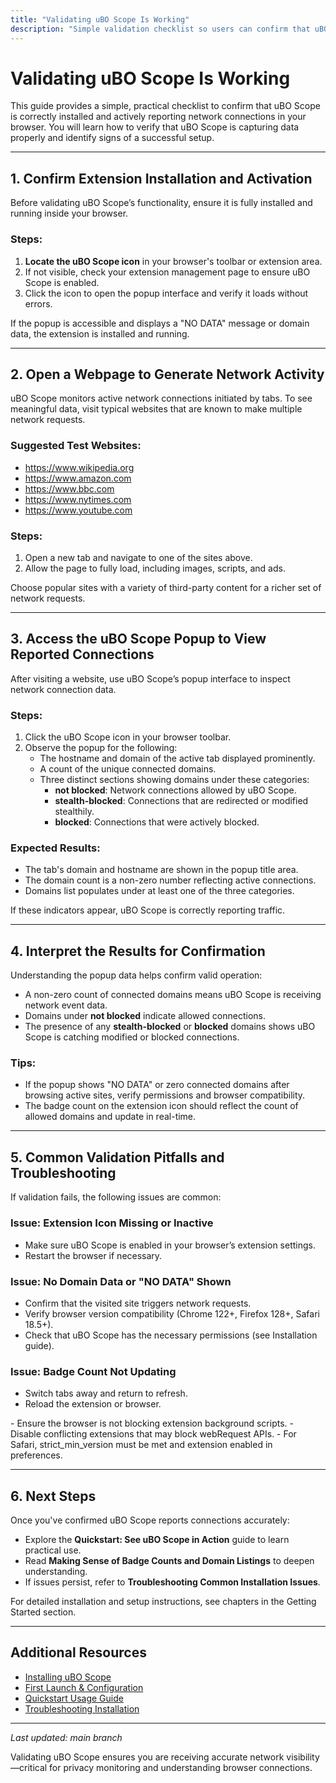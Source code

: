 ```yaml
---
title: "Validating uBO Scope Is Working"
description: "Simple validation checklist so users can confirm that uBO Scope is installed and reporting network connections properly. Includes suggestions for typical websites to test and cues that indicate a successful setup."
---
```


# Validating uBO Scope Is Working

This guide provides a simple, practical checklist to confirm that uBO Scope is correctly installed and actively reporting network connections in your browser. You will learn how to verify that uBO Scope is capturing data properly and identify signs of a successful setup.

---

## 1. Confirm Extension Installation and Activation

Before validating uBO Scope’s functionality, ensure it is fully installed and running inside your browser.

### Steps:

1. **Locate the uBO Scope icon** in your browser's toolbar or extension area.
2. If not visible, check your extension management page to ensure uBO Scope is enabled.
3. Click the icon to open the popup interface and verify it loads without errors.

<Check>
If the popup is accessible and displays a "NO DATA" message or domain data, the extension is installed and running.
</Check>

---

## 2. Open a Webpage to Generate Network Activity

uBO Scope monitors active network connections initiated by tabs. To see meaningful data, visit typical websites that are known to make multiple network requests.

### Suggested Test Websites:

- https://www.wikipedia.org
- https://www.amazon.com
- https://www.bbc.com
- https://www.nytimes.com
- https://www.youtube.com

### Steps:

1. Open a new tab and navigate to one of the sites above.
2. Allow the page to fully load, including images, scripts, and ads.

<Info>
Choose popular sites with a variety of third-party content for a richer set of network requests.
</Info>

---

## 3. Access the uBO Scope Popup to View Reported Connections

After visiting a website, use uBO Scope’s popup interface to inspect network connection data.

### Steps:

1. Click the uBO Scope icon in your browser toolbar.
2. Observe the popup for the following:
   - The hostname and domain of the active tab displayed prominently.
   - A count of the unique connected domains.
   - Three distinct sections showing domains under these categories:
     - **not blocked**: Network connections allowed by uBO Scope.
     - **stealth-blocked**: Connections that are redirected or modified stealthily.
     - **blocked**: Connections that were actively blocked.

### Expected Results:

- The tab's domain and hostname are shown in the popup title area.
- The domain count is a non-zero number reflecting active connections.
- Domains list populates under at least one of the three categories.

<Check>
If these indicators appear, uBO Scope is correctly reporting traffic.
</Check>

---

## 4. Interpret the Results for Confirmation

Understanding the popup data helps confirm valid operation:

- A non-zero count of connected domains means uBO Scope is receiving network event data.
- Domains under **not blocked** indicate allowed connections.
- The presence of any **stealth-blocked** or **blocked** domains shows uBO Scope is catching modified or blocked connections.

### Tips:

- If the popup shows "NO DATA" or zero connected domains after browsing active sites, verify permissions and browser compatibility.
- The badge count on the extension icon should reflect the count of allowed domains and update in real-time.

---

## 5. Common Validation Pitfalls and Troubleshooting

If validation fails, the following issues are common:

### Issue: Extension Icon Missing or Inactive
- Make sure uBO Scope is enabled in your browser’s extension settings.
- Restart the browser if necessary.

### Issue: No Domain Data or "NO DATA" Shown
- Confirm that the visited site triggers network requests.
- Verify browser version compatibility (Chrome 122+, Firefox 128+, Safari 18.5+).
- Check that uBO Scope has the necessary permissions (see Installation guide).

### Issue: Badge Count Not Updating
- Switch tabs away and return to refresh.
- Reload the extension or browser.

<Accordion title="Troubleshooting Tips Example">
- Ensure the browser is not blocking extension background scripts.
- Disable conflicting extensions that may block webRequest APIs.
- For Safari, strict_min_version must be met and extension enabled in preferences.
</Accordion>

---

## 6. Next Steps

Once you've confirmed uBO Scope reports connections accurately:

- Explore the **Quickstart: See uBO Scope in Action** guide to learn practical use.
- Read **Making Sense of Badge Counts and Domain Listings** to deepen understanding.
- If issues persist, refer to **Troubleshooting Common Installation Issues**.

For detailed installation and setup instructions, see chapters in the Getting Started section.

---

## Additional Resources

- [Installing uBO Scope](../setup-installation/installation-instructions.md)
- [First Launch & Configuration](../setup-installation/first-run-setup.md)
- [Quickstart Usage Guide](../usage-validation-troubleshooting/quickstart-usage.md)
- [Troubleshooting Installation](../usage-validation-troubleshooting/troubleshooting-install.md)

---

_Last updated: main branch_

<Note>
Validating uBO Scope ensures you are receiving accurate network visibility—critical for privacy monitoring and understanding browser connections.
</Note>
